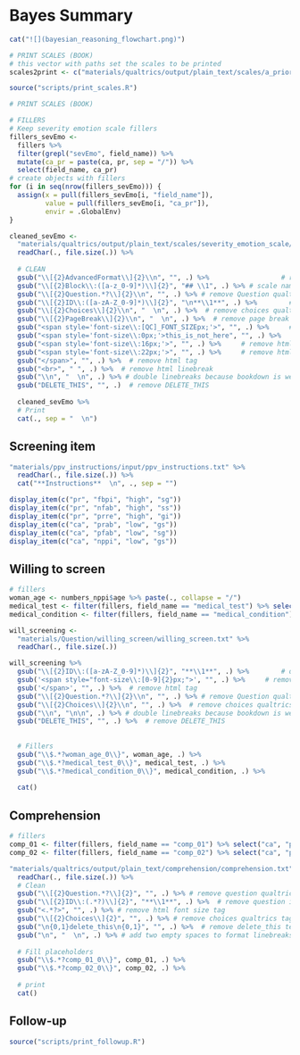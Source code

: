 # Bayes Summary

```r
cat("![](bayesian_reasoning_flowchart.png)")
```

```r
# PRINT SCALES (BOOK)
# this vector with paths set the scales to be printed
scales2print <- c("materials/qualtrics/output/plain_text/scales/a_priori_screening_belief") 

source("scripts/print_scales.R")
```

```r
# PRINT SCALES (BOOK)

# FILLERS
# Keep severity emotion scale fillers
fillers_sevEmo <-
  fillers %>% 
  filter(grepl("sevEmo", field_name)) %>% 
  mutate(ca_pr = paste(ca, pr, sep = "/")) %>% 
  select(field_name, ca_pr)
# create objects with fillers
for (i in seq(nrow(fillers_sevEmo))) {
  assign(x = pull(fillers_sevEmo[i, "field_name"]), 
         value = pull(fillers_sevEmo[i, "ca_pr"]), 
         envir = .GlobalEnv)
}

cleaned_sevEmo <- 
  "materials/qualtrics/output/plain_text/scales/severity_emotion_scale/severity_emotion_scale.txt" %>% 
  readChar(., file.size(.)) %>% 
  
  # CLEAN
  gsub("\\[{2}AdvancedFormat\\]{2}\\n", "", .) %>%                  # remove advanceformat tag
  gsub("\\[{2}Block\\:([a-z_0-9]*)\\]{2}", "## \\1", .) %>% # scale name
  gsub("\\[{2}Question.*?\\]{2}\\n", "", .) %>% # remove Question qualtrics format 
  gsub("\\[{2}ID\\:([a-zA-Z_0-9]*)\\]{2}", "\n**\\1**", .) %>%        # question ID
  gsub("\\[{2}Choices\\]{2}\\n", "  \n", .) %>%  # remove choices qualtrics format 
  gsub("\\[{2}PageBreak\\]{2}\\n", "  \n", .) %>%  # remove page break qualtrics format 
  gsub("<span style='font-size\\:[QC]_FONT_SIZEpx;'>", "", .) %>%     # remove html tag
  gsub("<span style='font-size\\:0px;'>this_is_not_here", "", .) %>%     # remove html tag
  gsub("<span style='font-size\\:16px;'>", "", .) %>%     # remove html tag
  gsub("<span style='font-size\\:22px;'>", "", .) %>%     # remove html tag
  gsub("</span>", "", .) %>%  # remove html tag
  gsub("<br>", " ", .) %>%  # remove html linebreak
  gsub("\\n", "  \n", .) %>% # double linebreaks because bookdown is weird
  gsub("DELETE_THIS", "", .)  # remove DELETE_THIS
  
  cleaned_sevEmo %>%
  # Print
  cat(., sep = "  \n")

```

## Screening item

```r
"materials/ppv_instructions/input/ppv_instructions.txt" %>% 
  readChar(., file.size(.)) %>% 
  cat("**Instructions**  \n", ., sep = "")

```


```r
display_item(c("pr", "fbpi", "high", "sg"))
display_item(c("pr", "nfab", "high", "ss"))
display_item(c("pr", "prre", "high", "gi"))
display_item(c("ca", "prab", "low", "gs"))
display_item(c("ca", "pfab", "low", "sg"))
display_item(c("ca", "nppi", "low", "gs"))
```

## Willing to screen  

```r
# fillers
woman_age <- numbers_nppi$age %>% paste(., collapse = "/")
medical_test <- filter(fillers, field_name == "medical_test") %>% select("ca", "pr") %>% paste(., collapse = "/")
medical_condition <- filter(fillers, field_name == "medical_condition") %>% select("ca", "pr") %>% paste(., collapse = "/")

will_screening <- 
  "materials/Question/willing_screen/willing_screen.txt" %>% 
  readChar(., file.size(.))

will_screening %>% 
  gsub("\\[{2}ID\\:([a-zA-Z_0-9]*)\\]{2}", "**\\1**", .) %>%        # question ID
  gsub('<span style="font-size\\:[0-9]{2}px;">', "", .) %>%     # remove html tag
  gsub('</span>', "", .) %>%  # remove html tag
  gsub("\\[{2}Question.*?\\]{2}\\n", "", .) %>% # remove Question qualtrics format 
  gsub("\\[{2}Choices\\]{2}\\n", "", .) %>%  # remove choices qualtrics format 
  gsub("\\n", "\n\n", .) %>% # double linebreaks because bookdown is weird
  gsub("DELETE_THIS", "", .) %>%  # remove DELETE_THIS
  
  
  # Fillers
  gsub("\\$.*?woman_age_0\\}", woman_age, .) %>% 
  gsub("\\$.*?medical_test_0\\}", medical_test, .) %>% 
  gsub("\\$.*?medical_condition_0\\}", medical_condition, .) %>% 
  
  cat()
```

## Comprehension

```r
# fillers
comp_01 <- filter(fillers, field_name == "comp_01") %>% select("ca", "pr") %>% paste(., collapse = "/")
comp_02 <- filter(fillers, field_name == "comp_02") %>% select("ca", "pr") %>% paste(., collapse = "/")

"materials/qualtrics/output/plain_text/comprehension/comprehension.txt" %>% 
  readChar(., file.size(.)) %>% 
  # Clean
  gsub("\\[{2}Question.*?\\]{2}", "", .) %>% # remove question qualtrics tag
  gsub("\\[{2}ID\\:(.*?)\\]{2}", "**\\1**", .) %>%  # remove question id qualtrics tag
  gsub("<.*?>", "", .) %>% # remove html font size tag
  gsub("\\[{2}Choices\\]{2}", "", .) %>% # remove choices qualtrics tag
  gsub("\n{0,1}delete_this\n{0,1}", "", .) %>%  # remove delete_this text for empty sliders
  gsub("\n", "  \n", .) %>% # add two empty spaces to format linebreaks in markdown
  
  # Fill placeholders
  gsub("\\$.*?comp_01_0\\}", comp_01, .) %>% 
  gsub("\\$.*?comp_02_0\\}", comp_02, .) %>% 
  
  # print
  cat()
```

## Follow-up
```r
source("scripts/print_followup.R")
```
